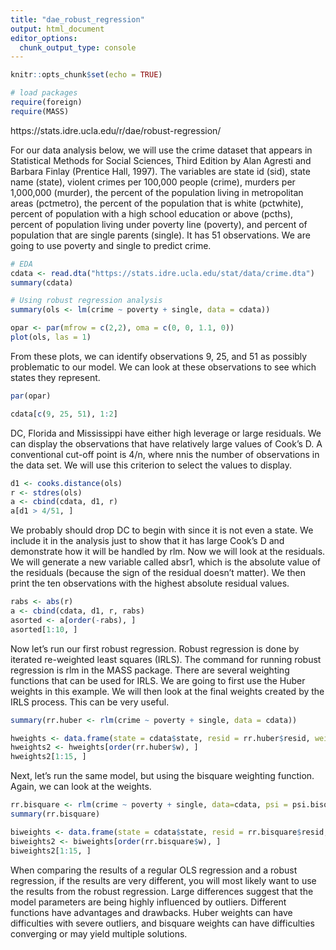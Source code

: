 ---
title: "dae_robust_regression"
output: html_document
editor_options: 
  chunk_output_type: console
---

```{r setup, include=FALSE}
knitr::opts_chunk$set(echo = TRUE)
```
```{r}
# load packages
require(foreign)
require(MASS)
```

https://stats.idre.ucla.edu/r/dae/robust-regression/

For our data analysis below, we will use the crime dataset that appears in Statistical Methods for Social Sciences, Third Edition by Alan Agresti and Barbara Finlay (Prentice Hall, 1997). The variables are state id (sid), state name (state), violent crimes per 100,000 people (crime), murders per 1,000,000 (murder), the percent of the population living in metropolitan areas (pctmetro), the percent of the population that is white (pctwhite), percent of population with a high school education or above (pcths), percent of population living under poverty line (poverty), and percent of population that are single parents (single). It has 51 observations. We are going to use poverty and single to predict crime.
```{r}
# EDA
cdata <- read.dta("https://stats.idre.ucla.edu/stat/data/crime.dta")
summary(cdata)
```
```{r}
# Using robust regression analysis
summary(ols <- lm(crime ~ poverty + single, data = cdata))
```
```{r}
opar <- par(mfrow = c(2,2), oma = c(0, 0, 1.1, 0))
plot(ols, las = 1)
```
From these plots, we can identify observations 9, 25, and 51 as possibly problematic to our model. We can look at these observations to see which states they represent.
```{r}
par(opar)
```
```{r}
cdata[c(9, 25, 51), 1:2]
```
DC, Florida and Mississippi have either high leverage or large residuals. We can display the observations that have relatively large values of Cook's D. A conventional cut-off point is 4/n, where nnis the number of observations in the data set. We will use this criterion to select the values to display.
```{r}
d1 <- cooks.distance(ols)
r <- stdres(ols)
a <- cbind(cdata, d1, r)
a[d1 > 4/51, ]
```
We probably should drop DC to begin with since it is not even a state. We include it in the analysis just to show that it has large Cook's D and demonstrate how it will be handled by rlm. Now we will look at the residuals. We will generate a new variable called absr1, which is the absolute value of the residuals (because the sign of the residual doesn't matter). We then print the ten observations with the highest absolute residual values.
```{r}
rabs <- abs(r)
a <- cbind(cdata, d1, r, rabs)
asorted <- a[order(-rabs), ]
asorted[1:10, ]
```
Now let's run our first robust regression. Robust regression is done by iterated re-weighted least squares (IRLS). The command for running robust regression is rlm in the MASS package. There are several weighting functions that can be used for IRLS. We are going to first use the Huber weights in this example. We will then look at the final weights created by the IRLS process. This can be very useful.
```{r}
summary(rr.huber <- rlm(crime ~ poverty + single, data = cdata))
```
```{r}
hweights <- data.frame(state = cdata$state, resid = rr.huber$resid, weight = rr.huber$w)
hweights2 <- hweights[order(rr.huber$w), ]
hweights2[1:15, ]
```
Next, let's run the same model, but using the bisquare weighting function. Again, we can look at the weights.
```{r}
rr.bisquare <- rlm(crime ~ poverty + single, data=cdata, psi = psi.bisquare)
summary(rr.bisquare)
```
```{r}
biweights <- data.frame(state = cdata$state, resid = rr.bisquare$resid, weight = rr.bisquare$w)
biweights2 <- biweights[order(rr.bisquare$w), ]
biweights2[1:15, ]
```
When comparing the results of a regular OLS regression and a robust regression, if the results are very different, you will most likely want to use the results from the robust regression. Large differences suggest that the model parameters are being highly influenced by outliers. Different functions have advantages and drawbacks. Huber weights can have difficulties with severe outliers, and bisquare weights can have difficulties converging or may yield multiple solutions.

